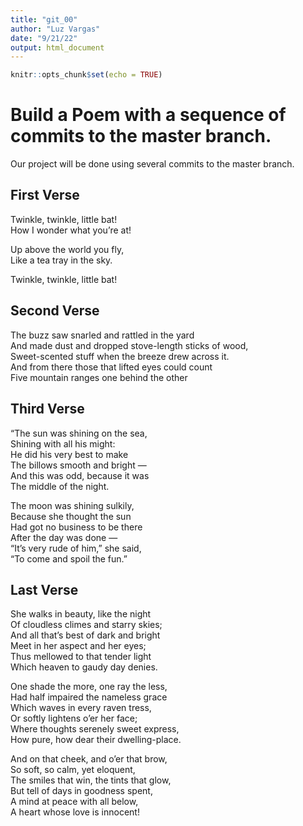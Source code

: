 ```yaml
---
title: "git_00"
author: "Luz Vargas"
date: "9/21/22"
output: html_document
---
```


```r
knitr::opts_chunk$set(echo = TRUE)
```
# Build a Poem with a sequence of commits to the master branch.
Our project will be done using several commits to the master branch.
<!-- Do not modify or change any text in "!--" bracketed areas such as this --- these are instructions to
you, if you change any of this the git program will notice it and compromise your git merging strategy !-->

## First Verse 
<!--Put the first five lines of a poem by Lewis Carrol in this section!-->

Twinkle, twinkle, little bat!  
How I wonder what you're at!  

Up above the world you fly,  
Like a tea tray in the sky.  

Twinkle, twinkle, little bat!  


## Second Verse
<!--Put the first five lines of a poem by Robert Frost here!-->

The buzz saw snarled and rattled in the yard  
And made dust and dropped stove-length sticks of wood,  
Sweet-scented stuff when the breeze drew across it.  
And from there those that lifted eyes could count  
Five mountain ranges one behind the other  


## Third Verse
<!--Put the first two verses of The Walrus and the Carpenter here!-->


"The sun was shining on the sea,  
      Shining with all his might:  
He did his very best to make  
      The billows smooth and bright —  
And this was odd, because it was  
      The middle of the night.  

The moon was shining sulkily,  
      Because she thought the sun  
Had got no business to be there  
      After the day was done —  
"It's very rude of him," she said,  
      "To come and spoil the fun."  

## Last Verse
<!--Put a short poem of your choice 8-20 lines,here!-->

She walks in beauty, like the night  
Of cloudless climes and starry skies;  
And all that’s best of dark and bright  
Meet in her aspect and her eyes;  
Thus mellowed to that tender light  
Which heaven to gaudy day denies.  

One shade the more, one ray the less,  
Had half impaired the nameless grace  
Which waves in every raven tress,  
Or softly lightens o’er her face;  
Where thoughts serenely sweet express,  
How pure, how dear their dwelling-place.  

And on that cheek, and o’er that brow,  
So soft, so calm, yet eloquent,  
The smiles that win, the tints that glow,  
But tell of days in goodness spent,  
A mind at peace with all below,  
A heart whose love is innocent!  

